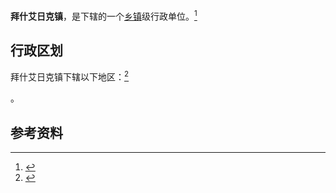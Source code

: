 {{中国乡级行政区|65/29/28/102/000}}

'''拜什艾日克镇'''，是{{PRC admin/fullname|65/29/28/102/000|3}}下辖的一个[[乡镇|乡镇]]级行政单位。<ref>{{PRC admin/ref sgc|{{PRC admin/parent|65/29/28/102/000}}}}</ref>

== 行政区划 ==

拜什艾日克镇下辖以下地区：<ref>{{PRC admin/ref sgc|65/29/28/102/000}}</ref>

{{PRC admin/children|65/29/28/102/000}}。

== 参考资料 ==

{{reflist}}

{{行政区划小作品}}
{{PRC admin/navcat|65/29/28/102/000}}